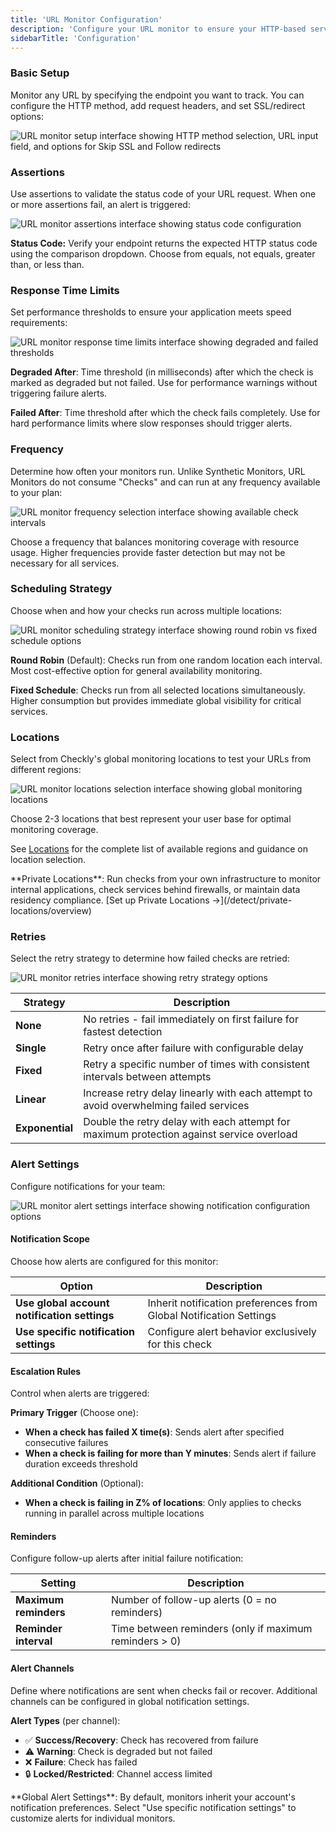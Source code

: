 ```yaml
---
title: 'URL Monitor Configuration'
description: 'Configure your URL monitor to ensure your HTTP-based services are always available.'
sidebarTitle: 'Configuration'
---
```


### Basic Setup

Monitor any URL by specifying the endpoint you want to track. You can configure the HTTP method, add request headers, and set SSL/redirect options:

<Frame>
  <img src="/images/url-monitor-entry.png" alt="URL monitor setup interface showing HTTP method selection, URL input field, and options for Skip SSL and Follow redirects" />
</Frame>

### Assertions

Use assertions to validate the status code of your URL request. When one or more assertions fail, an alert is triggered:

<Frame>
  <img src="/images/url-monitor-assertions.png" alt="URL monitor assertions interface showing status code configuration" />
</Frame>

**Status Code:** Verify your endpoint returns the expected HTTP status code using the comparison dropdown. Choose from equals, not equals, greater than, or less than.

### Response Time Limits

Set performance thresholds to ensure your application meets speed requirements:

<Frame>
  <img src="/images/url-monitor-response-times.png" alt="URL monitor response time limits interface showing degraded and failed thresholds" />
</Frame>

**Degraded After**: Time threshold (in milliseconds) after which the check is marked as degraded but not failed. Use for performance warnings without triggering failure alerts.

**Failed After**: Time threshold after which the check fails completely. Use for hard performance limits where slow responses should trigger alerts.

### Frequency

Determine how often your monitors run. Unlike Synthetic Monitors, URL Monitors do not consume "Checks" and can run at any frequency available to your plan:

<Frame>
  <img src="/images/url-monitor-frequency.png" alt="URL monitor frequency selection interface showing available check intervals" />
</Frame>

Choose a frequency that balances monitoring coverage with resource usage. Higher frequencies provide faster detection but may not be necessary for all services.

### Scheduling Strategy

Choose when and how your checks run across multiple locations:

<Frame>
  <img src="/images/url-monitor-scheduling.png" alt="URL monitor scheduling strategy interface showing round robin vs fixed schedule options" />
</Frame>

**Round Robin** (Default): Checks run from one random location each interval. Most cost-effective option for general availability monitoring.

**Fixed Schedule**: Checks run from all selected locations simultaneously. Higher consumption but provides immediate global visibility for critical services.

### Locations

Select from Checkly's global monitoring locations to test your URLs from different regions:

<Frame>
  <img src="/images/url-monitor-locations.png" alt="URL monitor locations selection interface showing global monitoring locations" />
</Frame>

Choose 2-3 locations that best represent your user base for optimal monitoring coverage. 

See [Locations](/concepts/locations) for the complete list of available regions and guidance on location selection.

<Info>
**Private Locations**: Run checks from your own infrastructure to monitor internal applications, check services behind firewalls, or maintain data residency compliance. [Set up Private Locations →](/detect/private-locations/overview)
</Info>

### Retries

Select the retry strategy to determine how failed checks are retried:

<Frame>
  <img src="/images/url-monitor-retries.png" alt="URL monitor retries interface showing retry strategy options" />
</Frame>

| Strategy | Description |
|----------|-------------|
| **None** | No retries - fail immediately on first failure for fastest detection |
| **Single** | Retry once after failure with configurable delay |
| **Fixed** | Retry a specific number of times with consistent intervals between attempts |
| **Linear** | Increase retry delay linearly with each attempt to avoid overwhelming failed services |
| **Exponential** | Double the retry delay with each attempt for maximum protection against service overload |

### Alert Settings

Configure notifications for your team:

<Frame>
  <img src="/images/url-monitor-alert.png" alt="URL monitor alert settings interface showing notification configuration options" />
</Frame>

#### Notification Scope

Choose how alerts are configured for this monitor:

| Option | Description |
|--------|-------------|
| **Use global account notification settings** | Inherit notification preferences from Global Notification Settings |
| **Use specific notification settings** | Configure alert behavior exclusively for this check |

#### Escalation Rules

Control when alerts are triggered:

**Primary Trigger** (Choose one):
- **When a check has failed X time(s)**: Sends alert after specified consecutive failures
- **When a check is failing for more than Y minutes**: Sends alert if failure duration exceeds threshold

**Additional Condition** (Optional):
- **When a check is failing in Z% of locations**: Only applies to checks running in parallel across multiple locations

#### Reminders

Configure follow-up alerts after initial failure notification:

| Setting | Description |
|---------|-------------|
| **Maximum reminders** | Number of follow-up alerts (0 = no reminders) |
| **Reminder interval** | Time between reminders (only if maximum reminders > 0) |

#### Alert Channels

Define where notifications are sent when checks fail or recover. Additional channels can be configured in global notification settings.

**Alert Types** (per channel):
- ✅ **Success/Recovery**: Check has recovered from failure
- ⚠ **Warning**: Check is degraded but not failed  
- ❌ **Failure**: Check has failed
- 🔒 **Locked/Restricted**: Channel access limited

<Note>
**Global Alert Settings**: By default, monitors inherit your account's notification preferences. Select "Use specific notification settings" to customize alerts for individual monitors.
</Note>




